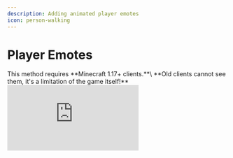 ```yaml
---
description: Adding animated player emotes
icon: person-walking
---
```


# Player Emotes


<Warning>
This method requires **Minecraft 1.17+ clients.**\
**Old clients cannot see them, it's a limitation of the game itself!**
</Warning>

<Frame>
  <iframe 
    className="w-full aspect-video rounded-xl" 
    src="https://www.youtube.com/embed/posxlbudF8I" 
    title="YouTube video player" 
    frameBorder="0" 
    allow="accelerometer; autoplay; clipboard-write; encrypted-media; gyroscope; picture-in-picture" 
    allowFullScreen 
  />
</Frame>

### Main features

* [Blockbench](https://www.blockbench.net/) extension to animate the Minecraft player model
* Completely Async, no TPS drops
* Optimized for big servers
* Play sounds and particles in animations
* Shows player hands and helmet equipment

## Limitations

* Won't show the player armor equipment, only mainhand, offhand and helmet.
* Works only on Minecraft 1.17+
* Shaders mods (_**Optifine**_, _**Iris**_) can cause rendering problems, [read more here](../../../faq/broken-emote-textures.md).
* Placed heads won't be shown correctly in some cases, [read more here](../../../faq/placed-heads-texture-glitched.md).

## Installing the Blockbench extension


<Warning>
**Before continuing:**

* Make sure you're running **Blockbench 4.7.4** or **greater**
* Make sure you're running the latest ItemsAdder and latest ItemsAdder Blockbench extension
</Warning>


[Download Blockbench](https://www.blockbench.net/) (don't use the web app).

![](<assets/images/image (131).png>)

\
[Download](https://github.com/LoneDev6/itemsadder-entity/releases) the extension file.

<img src="/assets/images/ia-entities-download-js.png" />

Then open **Blockbench** and click on File -> Plugins.

![](<assets/images/image (183).png>)

Click on the icon to load plugins from file, then select the file `iaentitymodel.js`.

![](<assets/images/image (184).png>)

Press OK

![](<assets/images/image (152).png>)

## Enabling emotes

Open `config.yml` of ItemsAdder and enable these two options, then run `/iazip` command.


```yaml config.yml lines icon="yaml"
entities:
  custom-entitites:
    enabled: true
    emotes: true
```


## Opening the animations editor

Create a new "`ItemsAdder Entity Model`"

You can create as many as animations files you want (**ItemsAdder 3.2.1+**).

<img src="/assets/images/ia-entities-new.png" />

Decide if you want to create an emotes file with examples or a blank emotes file.

<img src="/assets/images/ia-entities-new2.png" />

Decide a name for your emotes pack.

<img src="/assets/images/ia-entities-new3.png" />

You can notice a lot of example animations on the left.

![](<assets/images/image (180).png>)

Delete all the emotes and edit/rename the ones you want. \
They are useful only as base for your new emotes, to have an example to learn from.

![](<assets/images/image (161).png>)

Now create a new animation (emote) and save your `.iaentitymodel` project file into this folder (change `my_emotes` to your namespace, this one is an example):\
`ItemsAdder/contents/my_emotes/resourcepack/`

![](<assets/images/image (205).png>)

Then continue following the tutorial to know how to export the emotes into ItemsAdder.

### Apply the changes to ItemsAdder

Click on the **ItemsAdder** tab and press **Export**.

![](<assets/images/image (60).png>)

You should get a success message.

![](<assets/images/image (66).png>)


<Note>
If you didn't add any custom model into your emote there is <mark>no need</mark> to use `/iazip`!\
Use the command `/iareload` to load the new animation in the game.
</Note>


## Playing the animations

Use the emote command: `/iaemote <emote> [player]` or `/emote <emote> [player]`

## Emote permission

Use the `/iaemote` command: `ia.user.iaemote`

Use an emote: `ia.user.iaemote.use.<emote>`\
Example: `ia.user.iaemote.use.yes`

### More info about permissions


<Card title="Permissions" icon="text" href="/permissions"></Card>


## Adding custom models into emotes

### Showcase of some examples


<Card title="VnFNzmhAVIM" icon="link" href="https://youtu.be/VnFNzmhAVIM"></Card>



<Video url="https://youtu.be/aP5Jz9OW208" />


### Here you can download an example project:


<Card title="Example_advanced_emotes.Iaentitymodel" icon="link" href="https://raw.githubusercontent.com/LoneDev6/SpigotUtilities/master/ItemsAdder/various_files/example_advanced_emotes.iaentitymodel"></Card>


You can add custom models to your emotes, for example: items, monsters, furniture, animated effects.

### Important


<Warning>
This requires ItemsAdder 3.5.0 or greater.

* DO NOT delete any built-in player bone.
* DO NOT resize any built-in player bone, it simply won't work ingame.
* Edit built-in player bones only in the animation view (rotate, move).
* You can hide the built-in player bones using scale to `0,0,0`. Set to `1,1,1` to show them again.
</Warning>


### Different type of emotes

* `.player_advanced_animations` file format is now used to identify player animations which also add custom models to the emote.
* `.player_animations` are the player animations which don't add any custom model but will be loaded into the default player model.

In order to decide that you have to set this option in the **Blockbench** extension settings.

[![image](assets/images/emotes_advanced_1.png)](https://user-images.githubusercontent.com/27242001/244145963-c9ca9a77-bb79-4804-92e4-8708eac41517.png)

<img src="/assets/images/emotes_advanced_2.png" />

### Importing elements into the scene

You can import any `.bbmodel` into the scene and use it in your animation.\
You can also import extruded textures to show items dynamically.

<img src="/assets/images/emotes_advanced_3.png" />

### Hiding unused elements in other animations of the game `.iaentitymodel` emotes file

1. select the animation
2. select the element you want to hide for a particular animation
3. move to the first frame of the animation, using the timeline
4. create a new scale key, make sure to set it to the first keyframe
5. set scale to 0

Now your model won't be shown for this particular animation.\
You can show/hide it in the middle of the animation just by doing the same thing but setting scale to 1.

<img src="/assets/images/emotes_advanced_4.png" />

